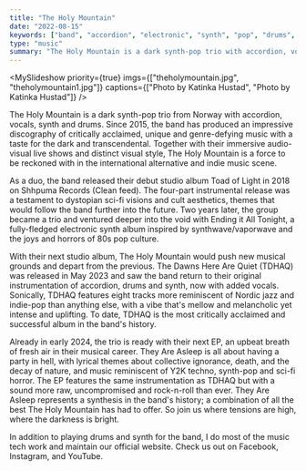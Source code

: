 ```yaml
---
title: "The Holy Mountain"
date: "2022-08-15"
keywords: ["band", "accordion", "electronic", "synth", "pop", "drums", "rock", "ableton", "performance"]
type: "music"
summary: "The Holy Mountain is a dark synth-pop trio with accordion, vocals, synth and drums. Since 2015, the band has produced an impressive discography of critically acclaimed genre-defying music with a taste for the mysterious and transcendental."
---
```


<MySlideshow priority={true} imgs={["theholymountain.jpg", "theholymountain1.jpg"]} captions={["Photo by Katinka Hustad", "Photo by Katinka Hustad"]} />

The Holy Mountain is a dark synth-pop trio from Norway with accordion, vocals, synth and drums. Since 2015, the band has produced an impressive discography of critically acclaimed, unique and genre-defying music with a taste for the dark and transcendental. Together with their immersive audio-visual live shows and distinct visual style, The Holy Mountain is a force to be reckoned with in the international alternative and indie music scene.

As a duo, the band released their debut studio album Toad of Light in 2018 on Shhpuma Records (Clean feed). The four-part instrumental release was a testament to dystopian sci-fi visions and cult aesthetics, themes that would follow the band further into the future. Two years later, the group became a trio and ventured deeper into the void with Ending it All Tonight, a fully-fledged electronic synth album inspired by synthwave/vaporwave and the joys and horrors of 80s pop culture.

With their next studio album, The Holy Mountain would push new musical grounds and depart from the previous. The Dawns Here Are Quiet (TDHAQ) was released in May 2023 and saw the band return to their original instrumentation of accordion, drums and synth, now with added vocals. Sonically, TDHAQ features eight tracks more reminiscent of Nordic jazz and indie-pop than anything else, with a vibe that's mellow and melancholic yet intense and uplifting. To date, TDHAQ is the most critically acclaimed and successful album in the band's history.

<MySpotifyPlayer embedUrl="https://open.spotify.com/embed/artist/04GXo6z6x1KLMG9weDPayK?utm_source=generator&theme=0" />

Already in early 2024, the trio is ready with their next EP, an upbeat breath of fresh air in their musical career. They Are Asleep is all about having a party in hell, with lyrical themes about collective ignorance, death, and the decay of nature, and music reminiscent of Y2K techno, synth-pop and sci-fi horror. The EP features the same instrumentation as TDHAQ but with a sound more raw, uncompromised and rock-n-roll than ever. They Are Asleep represents a synthesis in the band's history; a combination of all the best The Holy Mountain has had to offer. So join us where tensions are high, where the darkness is bright.

In addition to playing drums and synth for the band, I do most of the music tech work and maintain our <MyLink href="https://www.theholymountain.net/">official website</MyLink>. Check us out on <MyLink href="https://www.facebook.com/theholymountaintrio">Facebook</MyLink>, <MyLink href="https://www.instagram.com/theholymountaintrio/">Instagram</MyLink>, and <MyLink href="https://youtube.com/@theholymountain8619">YouTube</MyLink>.
